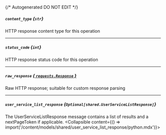 {/* Autogenerated DO NOT EDIT  */}

##### `content_type` *{`str`}*
HTTP response content type for this operation

---
##### `status_code` *{`int`}*
HTTP response status code for this operation

---
##### `raw_response` [*{ `requests.Response` }*](https://requests.readthedocs.io/en/latest/api/#requests.Response)
Raw HTTP response; suitable for custom response parsing

---
##### `user_service_list_response` *{`Optional[shared.UserServiceListResponse]`}*
The UserServiceListResponse message contains a list of results and a nextPageToken if applicable.
<Collapsible content={() => import('/content/models/shared/user_service_list_response/python.mdx')}>
</Collapsible>

